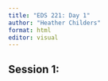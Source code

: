 ```yaml
---
title: "EDS 221: Day 1"
author: "Heather Childers"
format: html
editor: visual
---
```


## Session 1:

```r

```
